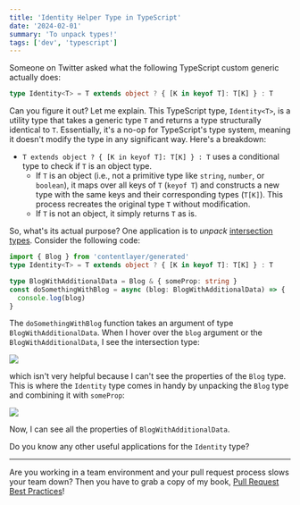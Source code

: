 ```yaml
---
title: 'Identity Helper Type in TypeScript'
date: '2024-02-01'
summary: 'To unpack types!'
tags: ['dev', 'typescript']
---
```


Someone on Twitter asked what the following TypeScript custom generic actually does:

```typescript
type Identity<T> = T extends object ? { [K in keyof T]: T[K] } : T
```

Can you figure it out? Let me explain. This TypeScript type, `Identity<T>`, is a utility type that takes a generic type `T` and returns a type structurally identical to `T`. Essentially, it's a no-op for TypeScript's type system, meaning it doesn't modify the type in any significant way. Here's a breakdown:

- `T extends object ? { [K in keyof T]: T[K] } : T` uses a conditional type to check if `T` is an object type.
  - If `T` is an object (i.e., not a primitive type like `string`, `number`, or `boolean`), it maps over all keys of `T` (`keyof T`) and constructs a new type with the same keys and their corresponding types (`T[K]`). This process recreates the original type `T` without modification.
  - If `T` is not an object, it simply returns `T` as is.

So, what's its actual purpose? One application is to _unpack_ [intersection types](https://www.typescriptlang.org/docs/handbook/2/objects.html#intersection-types). Consider the following code:

```typescript
import { Blog } from 'contentlayer/generated'
type Identity<T> = T extends object ? { [K in keyof T]: T[K] } : T

type BlogWithAdditionalData = Blog & { someProp: string }
const doSomethingWithBlog = async (blog: BlogWithAdditionalData) => {
  console.log(blog)
}
```

The `doSomethingWithBlog` function takes an argument of type `BlogWithAdditionalData`. When I hover over the `blog` argument or the `BlogWithAdditionalData`, I see the intersection type:

![](/static/images/articles/intersection-type.png.webp)

which isn't very helpful because I can't see the properties of the `Blog` type. This is where the `Identity` type comes in handy by unpacking the `Blog` type and combining it with `someProp`:

![](/static/images/articles/identity-type.png.webp)

Now, I can see all the properties of `BlogWithAdditionalData`.

Do you know any other useful applications for the `Identity` type?

---

Are you working in a team environment and your pull request process slows your team down? Then you have to grab a copy of my book, [Pull Request Best Practices](https://pr.nico.fyi)!

